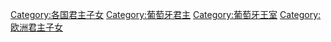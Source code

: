 [[Category:各国君主子女|Category:各国君主子女]]
[[Category:葡萄牙君主|Category:葡萄牙君主]]
[[Category:葡萄牙王室|Category:葡萄牙王室]]
[[Category:欧洲君主子女|Category:欧洲君主子女]]